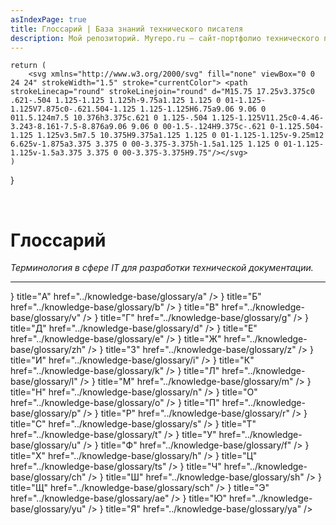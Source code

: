 ```yaml
---
asIndexPage: true
title: Глоссарий | База знаний технического писателя
description: Мой репозиторий. Myrepo.ru – сайт-портфолио технического писателя
---
```



	return (
		<svg xmlns="http://www.w3.org/2000/svg"	fill="none"	viewBox="0 0 24 24" strokeWidth="1.5" stroke="currentColor"> <path	strokeLinecap="round" strokeLinejoin="round" d="M15.75 17.25v3.375c0 .621-.504 1.125-1.125 1.125h-9.75a1.125 1.125 0 01-1.125-1.125V7.875c0-.621.504-1.125 1.125-1.125H6.75a9.06 9.06 0 011.5.124m7.5 10.376h3.375c.621 0 1.125-.504 1.125-1.125V11.25c0-4.46-3.243-8.161-7.5-8.876a9.06 9.06 0 00-1.5-.124H9.375c-.621 0-1.125.504-1.125 1.125v3.5m7.5 10.375H9.375a1.125 1.125 0 01-1.125-1.125v-9.25m12 6.625v-1.875a3.375 3.375 0 00-3.375-3.375h-1.5a1.125 1.125 0 01-1.125-1.125v-1.5a3.375 3.375 0 00-3.375-3.375H9.75"/></svg>
	)
}

<br />

# Глоссарий

*Терминология в сфере IT для разработки технической документации.*

---

<Cards>
	<Cards.Card 
		icon={<IconSvg />}
		title="А"
		href="../knowledge-base/glossary/a"
  />
	<Cards.Card 
		icon={<IconSvg />}
		title="Б"
		href="../knowledge-base/glossary/b"
  />
	<Cards.Card 
		icon={<IconSvg />}
		title="В"
		href="../knowledge-base/glossary/v"
  />
	<Cards.Card 
		icon={<IconSvg />}
		title="Г"
		href="../knowledge-base/glossary/g"
  />
	<Cards.Card 
		icon={<IconSvg />}
		title="Д"
		href="../knowledge-base/glossary/d"
  />
	<Cards.Card 
		icon={<IconSvg />}
		title="Е"
		href="../knowledge-base/glossary/e"
  />
	<Cards.Card 
		icon={<IconSvg />}
		title="Ж"
		href="../knowledge-base/glossary/zh"
  />
	<Cards.Card 
		icon={<IconSvg />}
		title="З"
		href="../knowledge-base/glossary/z"
  />
	<Cards.Card 
		icon={<IconSvg />}
		title="И"
		href="../knowledge-base/glossary/i"
  />
	<Cards.Card 
		icon={<svg xmlns="http://www.w3.org/2000/svg"	fill="none"	viewBox="0 0 24 24" strokeWidth="1.5" stroke="currentColor"> <path	strokeLinecap="round" strokeLinejoin="round" d="M15.75 17.25v3.375c0 .621-.504 1.125-1.125 1.125h-9.75a1.125 1.125 0 01-1.125-1.125V7.875c0-.621.504-1.125 1.125-1.125H6.75a9.06 9.06 0 011.5.124m7.5 10.376h3.375c.621 0 1.125-.504 1.125-1.125V11.25c0-4.46-3.243-8.161-7.5-8.876a9.06 9.06 0 00-1.5-.124H9.375c-.621 0-1.125.504-1.125 1.125v3.5m7.5 10.375H9.375a1.125 1.125 0 01-1.125-1.125v-9.25m12 6.625v-1.875a3.375 3.375 0 00-3.375-3.375h-1.5a1.125 1.125 0 01-1.125-1.125v-1.5a3.375 3.375 0 00-3.375-3.375H9.75"/></svg>}
		title="К"
		href="../knowledge-base/glossary/k"
  />
	<Cards.Card 
		icon={<IconSvg />}
		title="Л"
		href="../knowledge-base/glossary/l"
  />
	<Cards.Card 
		icon={<IconSvg />}
		title="М"
		href="../knowledge-base/glossary/m"
  />
	<Cards.Card 
		icon={<IconSvg />}
		title="Н"
		href="../knowledge-base/glossary/n"
  />
	<Cards.Card 
		icon={<IconSvg />}
		title="О"
		href="../knowledge-base/glossary/o"
  />
	<Cards.Card 
		icon={<IconSvg />}
		title="П"
		href="../knowledge-base/glossary/p"
  />
	<Cards.Card 
		icon={<IconSvg />}
		title="Р"
		href="../knowledge-base/glossary/r"
  />
	<Cards.Card 
		icon={<IconSvg />}
		title="С"
		href="../knowledge-base/glossary/s"
  />
	<Cards.Card 
		icon={<IconSvg />}
		title="Т"
		href="../knowledge-base/glossary/t"
  />
	<Cards.Card 
		icon={<IconSvg />}
		title="У"
		href="../knowledge-base/glossary/u"
  />
	<Cards.Card 
		icon={<IconSvg />}
		title="Ф"
		href="../knowledge-base/glossary/f"
  />
	<Cards.Card 
		icon={<IconSvg />}
		title="Х"
		href="../knowledge-base/glossary/h"
  />
	<Cards.Card 
		icon={<IconSvg />}
		title="Ц"
		href="../knowledge-base/glossary/ts"
  />
	<Cards.Card 
		icon={<IconSvg />}
		title="Ч"
		href="../knowledge-base/glossary/ch"
  />
	<Cards.Card 
		icon={<IconSvg />}
		title="Ш"
		href="../knowledge-base/glossary/sh"
  />
	<Cards.Card 
		icon={<IconSvg />}
		title="Щ"
		href="../knowledge-base/glossary/sch"
  />
	<Cards.Card 
		icon={<IconSvg />}
		title="Э"
		href="../knowledge-base/glossary/ae"
  />
	<Cards.Card 
		icon={<IconSvg />}
		title="Ю"
		href="../knowledge-base/glossary/yu"
  />
	<Cards.Card 
		icon={<IconSvg />}
		title="Я"
		href="../knowledge-base/glossary/ya"
  />
</Cards>